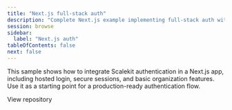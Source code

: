 ```yaml
---
title: "Next.js full-stack auth"
description: "Complete Next.js example implementing full-stack auth with hosted login and sessions."
session: browse
sidebar:
  label: "Next.js auth"
tableOfContents: false
next: false
---
```


This sample shows how to integrate Scalekit authentication in a Next.js app, including hosted login, secure sessions, and basic organization features. Use it as a starting point for a production-ready authentication flow.


<LinkButton href="https://github.com/scalekit-inc/nextjs-example-apps/tree/main/full-stack-auth" target="_blank" rel="noopener" icon="github">View repository</LinkButton>
